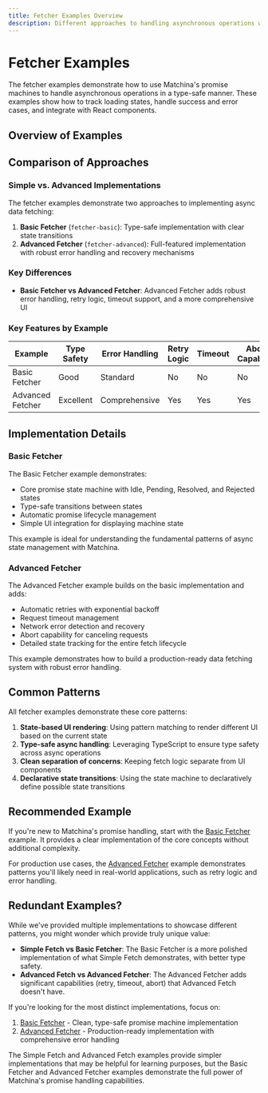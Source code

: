 ```yaml
---
title: Fetcher Examples Overview
description: Different approaches to handling asynchronous operations with Matchina state machines
---
```



# Fetcher Examples

The fetcher examples demonstrate how to use Matchina's promise machines to handle asynchronous operations in a type-safe manner. These examples show how to track loading states, handle success and error cases, and integrate with React components.

## Overview of Examples

<CardGrid>
  <LinkCard
    title="Basic Fetcher"
    href="/examples/fetcher-basic/"
    description="Type-safe promise machine for handling async operations"
  />
  <LinkCard
    title="Advanced Fetcher"
    href="/examples/fetcher-advanced/"
    description="Robust fetcher with retry, timeout, and comprehensive error handling"
  />
</CardGrid>

## Comparison of Approaches

### Simple vs. Advanced Implementations

The fetcher examples demonstrate two approaches to implementing async data fetching:

1. **Basic Fetcher** (`fetcher-basic`): Type-safe implementation with clear state transitions
2. **Advanced Fetcher** (`fetcher-advanced`): Full-featured implementation with robust error handling and recovery mechanisms

### Key Differences

- **Basic Fetcher vs Advanced Fetcher**: Advanced Fetcher adds robust error handling, retry logic, timeout support, and a more comprehensive UI

### Key Features by Example

| Example          | Type Safety | Error Handling | Retry Logic | Timeout | Abort Capability | UI Integration |
| ---------------- | ----------- | -------------- | ----------- | ------- | ---------------- | -------------- |
| Basic Fetcher    | Good        | Standard       | No          | No      | No               | Interactive    |
| Advanced Fetcher | Excellent   | Comprehensive  | Yes         | Yes     | Yes              | Comprehensive  |

## Implementation Details

### Basic Fetcher

The Basic Fetcher example demonstrates:

- Core promise state machine with Idle, Pending, Resolved, and Rejected states
- Type-safe transitions between states
- Automatic promise lifecycle management
- Simple UI integration for displaying machine state

This example is ideal for understanding the fundamental patterns of async state management with Matchina.

### Advanced Fetcher

The Advanced Fetcher example builds on the basic implementation and adds:

- Automatic retries with exponential backoff
- Request timeout management
- Network error detection and recovery
- Abort capability for canceling requests
- Detailed state tracking for the entire fetch lifecycle

This example demonstrates how to build a production-ready data fetching system with robust error handling.

## Common Patterns

All fetcher examples demonstrate these core patterns:

1. **State-based UI rendering**: Using pattern matching to render different UI based on the current state
2. **Type-safe async handling**: Leveraging TypeScript to ensure type safety across async operations
3. **Clean separation of concerns**: Keeping fetch logic separate from UI components
4. **Declarative state transitions**: Using the state machine to declaratively define possible state transitions

## Recommended Example

If you're new to Matchina's promise handling, start with the [Basic Fetcher](/examples/fetcher-basic/) example. It provides a clear implementation of the core concepts without additional complexity.

For production use cases, the [Advanced Fetcher](/examples/fetcher-advanced/) example demonstrates patterns you'll likely need in real-world applications, such as retry logic and error handling.

## Redundant Examples?

While we've provided multiple implementations to showcase different patterns, you might wonder which provide truly unique value:

- **Simple Fetch vs Basic Fetcher**: The Basic Fetcher is a more polished implementation of what Simple Fetch demonstrates, with better type safety.
- **Advanced Fetch vs Advanced Fetcher**: The Advanced Fetcher adds significant capabilities (retry, timeout, abort) that Advanced Fetch doesn't have.

If you're looking for the most distinct implementations, focus on:

1. [Basic Fetcher](/examples/fetcher-basic/) - Clean, type-safe promise machine implementation
2. [Advanced Fetcher](/examples/fetcher-advanced/) - Production-ready implementation with comprehensive error handling

The Simple Fetch and Advanced Fetch examples provide simpler implementations that may be helpful for learning purposes, but the Basic Fetcher and Advanced Fetcher examples demonstrate the full power of Matchina's promise handling capabilities.
